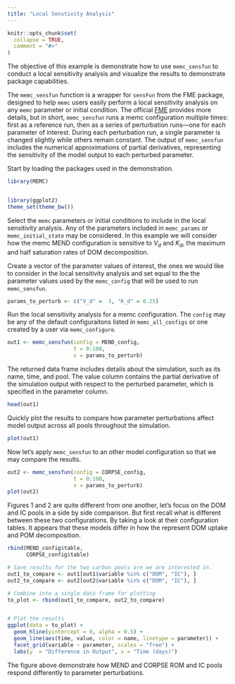 ```yaml
---
title: "Local Senstivity Analysis"
---
```


```r
knitr::opts_chunk$set(
  collapse = TRUE,
  comment = "#>"
)
```

The objective of this example is demonstrate how to use `memc_sensfun` to conduct a local sensitivity analysis and visualize the results to demonstrate package capabilities. 


The `memc_sensfun` function is a wrapper for `sensFun` from the FME package, designed to help `memc` users easily perform a local sensitivity analysis on any `memc` parameter or initial condition. The official [FME](https://cran.r-project.org/web/packages/FME/FME.pdf) provides more details, but in short,  `memc_sensfun` runs a memc configuration multiple times: first as a reference run, then as a series of perturbation runs—one for each parameter of interest. During each perturbation run, a single parameter is changed slightly while others remain constant. The output of `memc_sensfun` includes the numerical approximations of partial derivatives, representing the sensitivity of the model output to each perturbed parameter.


Start by loading the packages used in the demonstration. 

```r
library(MEMC) 


library(ggplot2)
theme_set(theme_bw())
```

Select the `memc` parameters or initial conditions to include in the local sensitivity analysis. Any of the parameters included in `memc_params` or `memc_initial_state` may be considered. In this example we will consider how the memc MEND configuration is sensitive to $V_d$ and $K_d$, the maximum and half saturation rates of DOM decomposition. 


Create a vector of the parameter values of interest, the ones we would like to consider in the local sensitivity analysis and set equal to the the parameter values used by the `memc_config` that will be used to run `memc_sensfun`. 

```r
params_to_perturb <- c("V_d" =  3, "K_d" = 0.25)
```


Run the local sensitivity analysis for a memc configuration. The `config` may be any of the default configuraitons listed in `memc_all_configs` or one created by a user via `memc_configure`.

```r
out1 <- memc_sensfun(config = MEND_config,     
                     t = 0:100, 
                     x = params_to_perturb)
```


The returned data frame includes details about the simulation, such as its name, time, and pool. The value column contains the partial derivative of the simulation output with respect to the perturbed parameter, which is specified in the parameter column.

```r
head(out1)
```

Quickly plot the results to compare how parameter perturbations affect model output across all pools throughout the simulation. 

```r
plot(out1)
```

Now let's apply `memc_sensfun` to an other model configuration so that we may compare the results. 


```r
out2 <- memc_sensfun(config = CORPSE_config,     
                     t = 0:100, 
                     x = params_to_perturb)
plot(out2)
```



Figures 1 and 2 are quite different from one another, let's focus on the DOM and IC pools in a side by side comparison. But first recall what is different between these two configurations. By taking a look at their configuration tables. It appears that these models differ in how the represent DOM uptake and POM decomposition. 

```r
rbind(MEND_config$table, 
      CORPSE_config$table)
```


```r
# Save results for the two carbon pools are we are interested in. 
out1_to_compare <- out1[out1$variable %in% c("DOM", "IC"), ]
out2_to_compare <- out2[out2$variable %in% c("DOM", "IC"), ]

# Combine into a single data frame for plotting 
to_plot <- rbind(out1_to_compare, out2_to_compare)


# Plot the results 
ggplot(data = to_plot) + 
  geom_hline(yintercept = 0, alpha = 0.5) + 
  geom_line(aes(time, value, color = name, linetype = parameter)) + 
  facet_grid(variable ~ parameter, scales = "free") + 
  labs(y  = "Difference in Output", x = "Time (days)")
```
 
The figure above demonstrate how MEND and CORPSE ROM and IC pools respond differently to parameter perturbations. 





